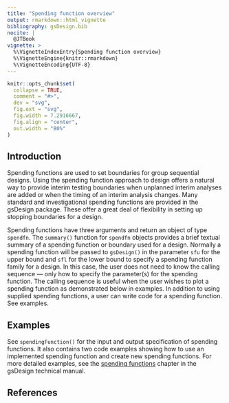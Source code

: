 ```yaml
---
title: "Spending function overview"
output: rmarkdown::html_vignette
bibliography: gsDesign.bib
nocite: |
  @JTBook
vignette: >
  %\VignetteIndexEntry{Spending function overview}
  %\VignetteEngine{knitr::rmarkdown}
  %\VignetteEncoding{UTF-8}
---
```


```r
knitr::opts_chunk$set(
  collapse = TRUE,
  comment = "#>",
  dev = "svg",
  fig.ext = "svg",
  fig.width = 7.2916667,
  fig.align = "center",
  out.width = "80%"
)
```

## Introduction

Spending functions are used to set boundaries for group sequential designs.
Using the spending function approach to design offers a natural way to
provide interim testing boundaries when unplanned interim analyses are added
or when the timing of an interim analysis changes. Many standard and
investigational spending functions are provided in the gsDesign package.
These offer a great deal of flexibility in setting up stopping boundaries
for a design.

Spending functions have three arguments and return an object of type `spendfn`.
The `summary()` function for `spendfn` objects provides a brief
textual summary of a spending function or boundary used for a design.
Normally a spending function will be passed to `gsDesign()` in the parameter
`sfu` for the upper bound and `sfl` for the lower bound to specify a
spending function family for a design.
In this case, the user does not need to know the calling sequence ---
only how to specify the parameter(s) for the spending function. The calling
sequence is useful when the user wishes to plot a spending function as
demonstrated below in examples. In addition to using supplied spending
functions, a user can write code for a spending function. See examples.

## Examples

See `spendingFunction()` for the input and output specification of
spending functions. It also contains two code examples showing how to
use an implemented spending function and create new spending functions.
For more detailed examples, see the
[spending functions](https://keaven.github.io/gsd-tech-manual/spendfn.html)
chapter in the gsDesign technical manual.

## References
